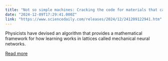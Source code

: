 ```yaml
---
title: "Not so simple machines: Cracking the code for materials that can learn"
date: "2024-12-09T17:29:41.000Z"
link: "https://www.sciencedaily.com/releases/2024/12/241209122941.htm"
---
```


Physicists have devised an algorithm that provides a mathematical framework for how learning works in lattices called mechanical neural networks.

[Read more](https://www.sciencedaily.com/releases/2024/12/241209122941.htm)
